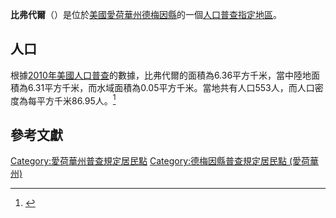 {{noteTA
|G1=USState
|G2=地名
|G3=Unit
}}
{{Infobox settlement
|official_name            = 比弗代爾
|native_name = Beaverdale
|settlement_type          = [[人口普查指定地區|人口普查指定地區]]
|image_skyline            = 
|imagesize                = 
|image_map                = 
|mapsize                  = 
|pushpin_map              = USA Iowa 
|pushpin_label            = 比弗代爾
|pushpin_label_position   = top
|pushpin_map_caption      = 比弗代爾在愛荷華州的位置
|subdivision_type         = [[世界政區索引|國家]]
|subdivision_type1        = [[美国州份|州份]]
|subdivision_type2        = [[愛荷華州行政区划|縣]]
|subdivision_name         = [[美国|美国]]
|subdivision_name1        = [[愛荷華州|愛荷華州]]
|subdivision_name2        = [[德梅因縣_(愛荷華州)|德梅因縣]]
|elevation_ft             = 699
|elevation_m              = 213
|timezone                 = [[北美中部时区|北美中部时区]]
|area_total_km2           = 6.36
|area_land_km2            = 6.31
|area_water_km2           = 0.05
|area_total_sq_mi         = 
|area_land_sq_mi          = 
|area_water_sq_mi         = 
|population_as_of         = [[2010年美國人口普查|2010]]
|population_footnotes     = 
|population_total         = 553
|population_density_km2   = auto
|population_density_sq_mi = auto
|utc_offset               = -6
|coordinates              = {{coord|40|50|46|N|91|12|29|W|display=inline,title}}
| coor_pinpoint           = 
| coordinates_footnotes   = 
|timezone_DST             = CDT
|utc_offset_DST           = -5
|postal_code_type         = [[美國郵區編號|郵區編號]]
|postal_code              = 
|area_code                = {{link-en|电话区号319|Area code 319|319}}
|blank_name = [[地名信息系统|GNIS ID]]
|blank_info = 454464<ref name="GNIS">{{cite gnis|454464|Beaverdale}}</ref>
}}
'''比弗代爾'''（{{lang-en|Beaverdale}}）是位於[[美國|美國]][[愛荷華州|愛荷華州]][[德梅因縣_(愛荷華州)|德梅因縣]]的一個[[人口普查指定地區|人口普查指定地區]]。

== 人口 ==
根據[[2010年美國人口普查|2010年美國人口普查]]的數據，比弗代爾的面積為6.36平方千米，當中陸地面積為6.31平方千米，而水域面積為0.05平方千米。當地共有人口553人，而人口密度為每平方千米86.95人。<ref name="GR8">{{cite web|url=http://factfinder2.census.gov|publisher=[[美国人口调查局|美国人口调查局]]|accessdate=2011-05-14|title=American FactFinder|archive-date=2013-09-11|archive-url=https://web.archive.org/web/20130911234518/http://factfinder2.census.gov/|dead-url=no}}</ref>

== 參考文獻 ==
{{reflist}}

{{德梅因縣 (愛荷華州)}}

{{DEFAULTSORT:Beaverdale, Iowa}}
[[Category:愛荷華州普查規定居民點|Category:愛荷華州普查規定居民點]]
[[Category:德梅因縣普查規定居民點_(愛荷華州)|Category:德梅因縣普查規定居民點 (愛荷華州)]]

{{Iowa-geo-stub}}